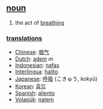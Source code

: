 == [[noun]] ==
# the act of [[breathe|breathing]]

=== [[translation]]s ===
*[[Chinese]]: [[咽气]]
*[[Dutch]]: [[adem]] ''m''
*[[Indonesian]]: [[nafas]]
*[[Interlingua]]: [[halito]]
*[[Japanese]]: [[呼吸]] (こきゅう, kokyū)
*[[Korean]]: [[흡입]]
*[[Spanish]]: [[aliento]]
*[[Volapük]]: [[natem]]